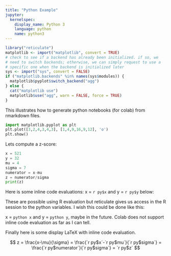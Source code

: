 ```yaml
---
title: "Python Example"
jupyter:
  kernelspec:
    display_name: Python 3
    language: python
    name: python3
---
```

```r
library("reticulate")
matplotlib <- import("matplotlib", convert = TRUE)
# check to see if a backend has already been initialized. if so, we
# need to switch backends; otherwise, we can simply request to use a
# specific one when the backend is initialized later
sys <- import("sys", convert = FALSE)
if ("matplotlib.backends" %in% names(sys$modules)) {
  matplotlib$pyplot$switch_backend("agg")
} else { 
  cat("matplotlib use")
  matplotlib$use("agg", warn = FALSE, force = TRUE)
}
```


This illustrates how to generate python notebooks (for colab) from rmarkdown files.

```python
import matplotlib.pyplot as plt
plt.plot([3,2,4,3,4,3], [1,4,9,16,9,12], 'o')
plt.show()
```

Lets compute a z-score:
```python
x = 521 
y = 32
mu = 4
sigma = 7
numerator = x-mu
z = numerator/sigma
print(z)
```

Here is some inline code evaluations: x = `r py$x` and y = `r py$y` below:

These are possible using R evaluation but reticulate gives us access in the R session to the python variables. I wish this could be done like this:

x = `python x` and y = `python y`, maybe in the future. Colab does not support inline code evaluation as far as I can tell.

Finally here is some display LaTeX with inline code evaluation. 

$$
z = \frac{x-\mu}{\sigma} 
  = \frac{`r py$x`-`r py$mu`}{`r py$sigma`} 
  = \frac{`r py$numerator`}{`r py$sigma`} 
  = `r py$z`
$$
